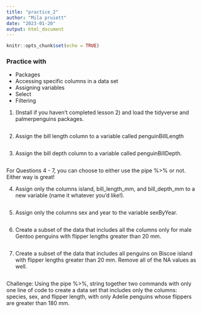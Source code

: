 ```yaml
---
title: "practice_2"
author: "Mila pruiett"
date: "2023-01-20"
output: html_document
---
```


```r
knitr::opts_chunk$set(echo = TRUE)
```


### Practice with
- Packages
- Accessing specific columns in a data set
- Assigning variables
- Select
- Filtering


1. (Install if you haven't completed lesson 2) and load the tidyverse and palmerpenguins packages. 
```r

```


2. Assign the bill length column to a variable called penguinBillLength
```r

```


3. Assign the bill depth column to a variable called penguinBillDepth. 
```r

```

For Questions 4 - 7, you can choose to either use the pipe %>% or not. Either way is great! 

4. Assign only the columns island, bill_length_mm, and bill_depth_mm to a new variable (name it whatever you'd like!). 
```r

```

5. Assign only the columns sex and year to the variable sexByYear. 
```r

```


6. Create a subset of the data that includes all the columns only for male Gentoo penguins with flipper lengths greater than 20 mm. 
```r

```


7. Create a subset of the data that includes all penguins on Biscoe island with flipper lengths greater than 20 mm. Remove all of the NA values as well. 
```r

```


Challenge: Using the pipe %>%, string together two commands with only one line of code to create a data set that includes only the columns: species, sex, and flipper length, with only Adelie penguins whose flippers are greater than 180 mm. 
```r

```



